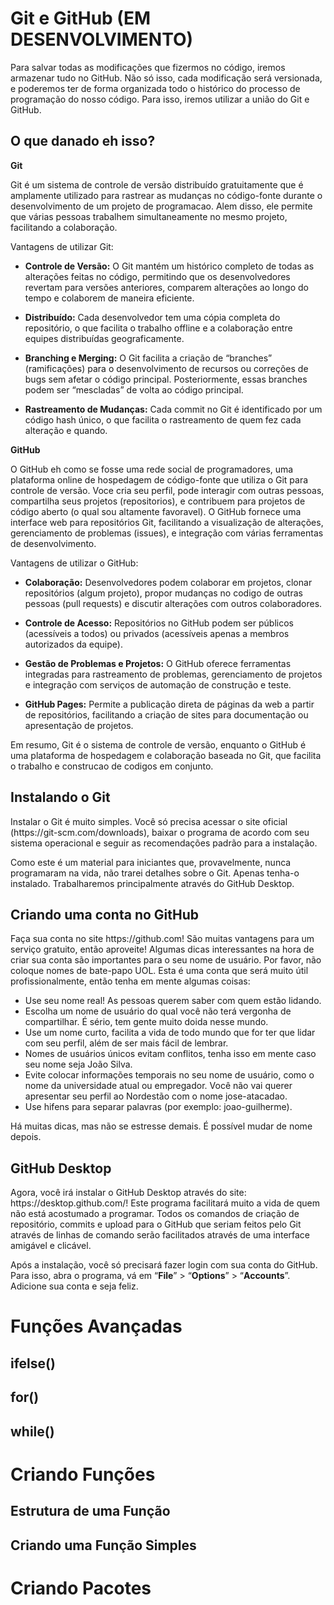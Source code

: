 # Git e GitHub (EM DESENVOLVIMENTO)
  
  Para salvar todas as modificações que fizermos no código, iremos armazenar tudo no GitHub. Não só isso, cada modificação será versionada, e poderemos ter de forma organizada todo o histórico do processo de programação do nosso código. Para isso, iremos utilizar a união do Git e GitHub.
  
## O que danado eh isso?
  
**Git**
  
Git é um sistema de controle de versão distribuído gratuitamente que é amplamente utilizado para rastrear as mudanças no código-fonte durante o desenvolvimento de um projeto de programacao. Alem disso, ele permite que várias pessoas trabalhem simultaneamente no mesmo projeto, facilitando a colaboração.
  
Vantagens de utilizar Git:
  
  - **Controle de Versão:** O Git mantém um histórico completo de todas as alterações feitas no código, permitindo que os desenvolvedores revertam para versões anteriores, comparem alterações ao longo do tempo e colaborem de maneira eficiente.

  - **Distribuído:** Cada desenvolvedor tem uma cópia completa do repositório, o que facilita o trabalho offline e a colaboração entre equipes distribuídas geograficamente.

  - **Branching e Merging:** O Git facilita a criação de "branches" (ramificações) para o desenvolvimento de recursos ou correções de bugs sem afetar o código principal. Posteriormente, essas branches podem ser "mescladas" de volta ao código principal.

  - **Rastreamento de Mudanças:** Cada commit no Git é identificado por um código hash único, o que facilita o rastreamento de quem fez cada alteração e quando.

**GitHub**

O GitHub eh como se fosse uma rede social de programadores, uma plataforma online de hospedagem de código-fonte que utiliza o Git para controle de versão. Voce cria seu perfil, pode interagir com outras pessoas, compartilha seus projetos (repositorios), e contribuem para projetos de código aberto (o qual sou altamente favoravel). O GitHub fornece uma interface web para repositórios Git, facilitando a visualização de alterações, gerenciamento de problemas (issues), e integração com várias ferramentas de desenvolvimento.
  
Vantagens de utilizar o GitHub:
  
  - **Colaboração:** Desenvolvedores podem colaborar em projetos, clonar repositórios (algum projeto), propor mudanças no codigo de outras pessoas (pull requests) e discutir alterações com outros colaboradores.
  
  - **Controle de Acesso:** Repositórios no GitHub podem ser públicos (acessíveis a todos) ou privados (acessíveis apenas a membros autorizados da equipe).
  
  - **Gestão de Problemas e Projetos:** O GitHub oferece ferramentas integradas para rastreamento de problemas, gerenciamento de projetos e integração com serviços de automação de construção e teste.
  
  - **GitHub Pages:** Permite a publicação direta de páginas da web a partir de repositórios, facilitando a criação de sites para documentação ou apresentação de projetos.
  
Em resumo, Git é o sistema de controle de versão, enquanto o GitHub é uma plataforma de hospedagem e colaboração baseada no Git, que facilita o trabalho e construcao de codigos em conjunto.
  
## Instalando o Git

Instalar o Git é muito simples. Você só precisa acessar o site oficial (https://git-scm.com/downloads), baixar o programa de acordo com seu sistema operacional e seguir as recomendações padrão para a instalação.

Como este é um material para iniciantes que, provavelmente, nunca programaram na vida, não trarei detalhes sobre o Git. Apenas tenha-o instalado. Trabalharemos principalmente através do GitHub Desktop.

## Criando uma conta no GitHub

Faça sua conta no site https://github.com! São muitas vantagens para um serviço gratuito, então aproveite! Algumas dicas interessantes na hora de criar sua conta são importantes para o seu nome de usuário. Por favor, não coloque nomes de bate-papo UOL. Esta é uma conta que será muito útil profissionalmente, então tenha em mente algumas coisas:

- Use seu nome real! As pessoas querem saber com quem estão lidando.
- Escolha um nome de usuário do qual você não terá vergonha de compartilhar. É sério, tem gente muito doida nesse mundo.
- Use um nome curto, facilita a vida de todo mundo que for ter que lidar com seu perfil, além de ser mais fácil de lembrar.
- Nomes de usuários únicos evitam conflitos, tenha isso em mente caso seu nome seja João Silva.
- Evite colocar informações temporais no seu nome de usuário, como o nome da universidade atual ou empregador. Você não vai querer apresentar seu perfil ao Nordestão com o nome jose-atacadao.
- Use hifens para separar palavras (por exemplo: joao-guilherme).

Há muitas dicas, mas não se estresse demais. É possível mudar de nome depois.

## GitHub Desktop
  
Agora, você irá instalar o GitHub Desktop através do site: https://desktop.github.com/! Este programa facilitará muito a vida de quem não está acostumado a programar. Todos os comandos de criação de repositório, commits e upload para o GitHub que seriam feitos pelo Git através de linhas de comando serão facilitados através de uma interface amigável e clicável.
  
Após a instalação, você só precisará fazer login com sua conta do GitHub. Para isso, abra o programa, vá em "**File**" > "**Options**" > "**Accounts**". Adicione sua conta e seja feliz.
  
# Funções Avançadas

## ifelse()

## for()

## while()

# Criando Funções

## Estrutura de uma Função

## Criando uma Função Simples

# Criando Pacotes
